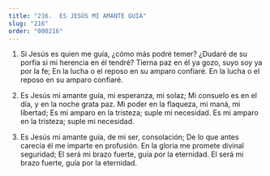 ```yaml
---
title: "216.  ES JESÚS MI AMANTE GUIA"
slug: "216"
order: "000216"
---
```


1. Si Jesús es quien me guía, ¿cómo más podré temer?
¿Dudaré de su porfia si mi herencia en él tendré? Tierna paz en él ya gozo, suyo soy ya por la fe; En la lucha o el reposo en su amparo confiaré.
En la lucha o el reposo en su amparo confiaré.

2. Es Jesús mi amante guía, mi esperanza, mi solaz; Mi consuelo es en el día, y en la noche grata paz. Mi poder en la flaqueza, mi maná, mi libertad;
Es mi amparo en la tristeza; suple mi necesidad. Es mi amparo en la tristeza; suple mi necesidad.

3. Es Jesús mi amante guía, de mi ser, consolación; De lo que antes carecía él me imparte en profusión. En la gloria me promete divinal seguridad;
El será mi brazo fuerte, guía por la eternidad. El será mi brazo fuerte, guía por la eternidad.